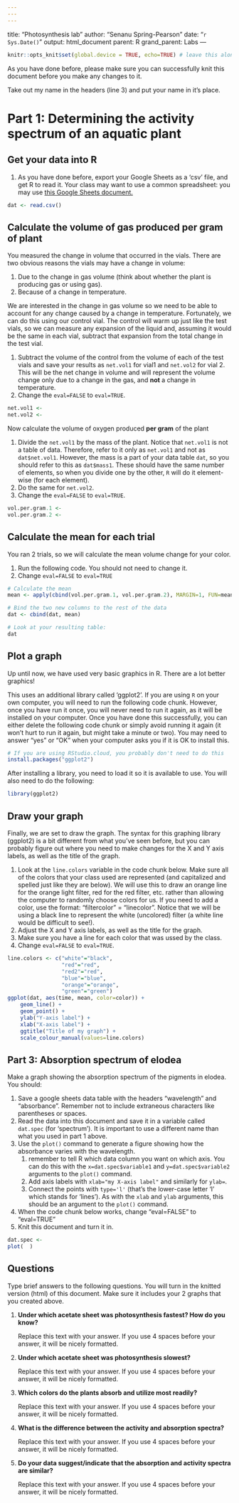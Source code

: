 ```yaml
---
---
---
```

title: "Photosynthesis lab"
author: "Senanu Spring-Pearson"
date: "`r Sys.Date()`"
output: html_document
parent: R
grand_parent: Labs
---

```r
knitr::opts_knit$set(global.device = TRUE, echo=TRUE) # leave this alone
```

As you have done before, please make sure you can successfully knit this document before you make any changes to it.

Take out my name in the headers (line 3) and put your name in it's place.

# Part 1: Determining the activity spectrum of an aquatic plant

## Get your data into R

1. As you have done before, export your Google Sheets as a 'csv' file, and get R to read
it. Your class may want to use a common spreadsheet: you may use <a href="https://docs.google.com/spreadsheets/d/1QxJBBo0fDiYYTQaGXS1sqBz80HF8exG7t8U_wnJGAk0/edit?usp=sharing" target="_blank">this Google Sheets document.</a>

```r
dat <- read.csv()
```

## Calculate the volume of gas produced per gram of plant

You measured the change in volume that occurred in the vials. There are two obvious
reasons the vials may have a change in volume:

1. Due to the change in gas volume (think about whether the plant is producing
gas or using gas).
2. Because of a change in temperature.

We are interested in the change in gas volume so we need to be able to account for
any change caused by a change in temperature. Fortunately, we can do this using our
control vial. The control will warm up just like the test vials, so we can measure
any expansion of the liquid and, assuming it would be the same in each vial, subtract
that expansion from the total change in the test vial.

1. Subtract the volume of the control from the volume of each of the test vials
and save your results as `net.vol1` for vial1 and `net.vol2` for vial 2. This will
be the net change in volume and will represent the volume change only due to
a change in the gas, and **not** a change in temperature.
2. Change the `eval=FALSE` to `eval=TRUE`.

```r
net.vol1 <-
net.vol2 <-
```

Now calculate the volume of oxygen produced **per gram** of the plant

1. Divide the `net.vol1` by the mass of the plant. Notice that `net.vol1` is
not a table of data. Therefore, refer to it only as `net.vol1` and not as `dat$net.vol1`.
However, the mass is a part of your data table `dat`, so you should
refer to this as `dat$mass1`. These should have the same number of elements, so
when you divide one by the other, `R` will do it element-wise (for each element).
1. Do the same for `net.vol2`.
2. Change the `eval=FALSE` to `eval=TRUE`.

```r
vol.per.gram.1 <-
vol.per.gram.2 <-
```

## Calculate the mean for each trial

You ran 2 trials, so we will calculate the mean volume change for your color.

1. Run the following code. You should not need to change it.
2. Change `eval=FALSE` to `eval=TRUE`

```r
# Calculate the mean
mean <- apply(cbind(vol.per.gram.1, vol.per.gram.2), MARGIN=1, FUN=mean)

# Bind the two new columns to the rest of the data
dat <- cbind(dat, mean)

# Look at your resulting table:
dat
```

## Plot a graph

Up until now, we have used very basic graphics in R. There are a lot better graphics!

This uses an additional library called 'ggplot2'. If you are using `R` on your
own computer, you will need to run the following code chunk. However, once you
have run it once, you will never need to run it again, as it will be installed
on your computer. Once you have done this successfully, you can either delete the following
code chunk or simply avoid running it again (it won't hurt to run it again, but
might take a minute or two). You may need to answer "yes" or "OK" when your computer
asks you if it is OK to install this.

```r
# If you are using RStudio.cloud, you probably don't need to do this
install.packages("ggplot2")
```

After installing a library, you need to load it so it is available to use. You will
also need to do the following:

```r
library(ggplot2)
```

## Draw your graph

Finally, we are set to draw the graph. The syntax for this graphing library (ggplot2)
is a bit different from what you've seen before, but you can probably figure out
where you need to make changes for the X and Y axis labels, as well as the title
of the graph.

1. Look at the `line.colors` variable in the code chunk below. Make sure all of
the colors that your class used are represented (and capitalized and spelled just like
they are below). We will use this to draw an
orange line for the orange light filter, red for the red filter, etc. rather than
allowing the computer to randomly choose colors for us. If you need to add a color, use
the format: "filtercolor" = "linecolor". Notice that we will be using a black line to represent
the white (uncolored) filter (a white line would be difficult to see!).
2. Adjust the X and Y axis labels, as well as the title for the graph.
3. Make sure you have a line for each color that was ussed by the class.
4. Change `eval=FALSE` to `eval=TRUE`.

```r
line.colors <- c("white"="black",
                 "red"="red",
                 "red2"="red",
                 "blue"="blue",
                 "orange"="orange",
                 "green"="green")
ggplot(dat, aes(time, mean, color=color)) +
    geom_line() +
    geom_point() +
    ylab("Y-axis label") +
    xlab("X-axis label") +
    ggtitle("Title of my graph") +
    scale_colour_manual(values=line.colors)


```


## Part 3: Absorption spectrum of elodea

Make a graph showing the absorption spectrum of the pigments in elodea. You should:

1. Save a google sheets data table with the headers "wavelength" and "absorbance". Remember not to include extraneous characters like parentheses or spaces.
2. Read the data into this document and save it in a variable called `dat.spec` (for 'spectrum'). It is important to use a different name than what you used in part 1 above.
3. Use the `plot()` command to generate a figure showing how the absorbance varies with the wavelength.
    1. remember to tell R which data column you want on which axis. You can do this with the `x=dat.spec$variable1` and `y=dat.spec$variable2` arguments to the `plot()` command.
    2. Add axis labels with `xlab="my X-axis label"` and similarly for `ylab=`.
    3. Connect the points with `type='l'` (that's the lower-case letter 'l' which stands for 'lines'). As with the `xlab` and `ylab` arguments, this should be an argument to the `plot()` command.
4. When the code chunk below works, change "eval=FALSE" to "eval=TRUE"
5. Knit this document and turn it in.

```r
dat.spec <-
plot(  )
```

## Questions

Type brief answers to the following questions. You will turn in the knitted version
(html) of this document. Make sure it includes your 2 graphs that you created above.

1. **Under which acetate sheet was photosynthesis fastest? How do you know?**

    Replace this text with your answer. If you use 4 spaces before your answer, it will be nicely formatted.

2. **Under which acetate sheet was photosynthesis slowest?**

    Replace this text with your answer. If you use 4 spaces before your answer, it will be nicely formatted.

3. **Which colors do the plants absorb and utilize most readily?**

    Replace this text with your answer. If you use 4 spaces before your answer, it will be nicely formatted.

3. **What is the difference between the activity and absorption spectra?**

    Replace this text with your answer. If you use 4 spaces before your answer, it will be nicely formatted.

4. **Do your data suggest/indicate that the absorption and activity spectra are similar?**

    Replace this text with your answer. If you use 4 spaces before your answer, it will be nicely formatted.
